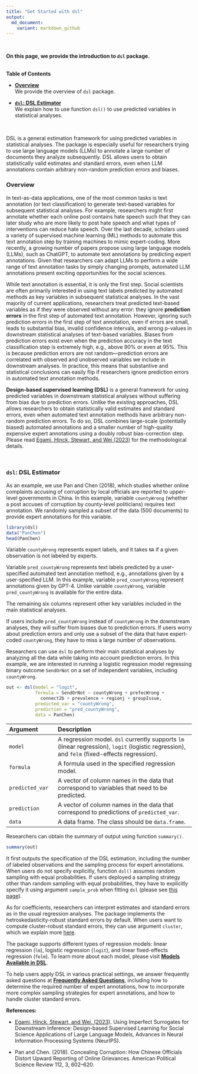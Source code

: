 ```yaml
---
title: "Get Started with dsl"
output: 
  md_document:
    variant: markdown_github
---
```


<br>

<p class = "h5">**On this page, we provide the introduction to `dsl` package.**</p> 

<br>
<div class="card bg-light mb-3">
<div class="card-header">**Table of Contents**</div>
<div class="card-body">

- [**Overview**](#over) <br> 
We provide the overview of `dsl` package.


- [**`dsl`: DSL Estimator**](#dsl) <br>
We explain how to use function `dsl()` to use predicted variables in statistical analyses.

</div>
</div>

<br>

DSL is a general estimation framework for using predicted variables in statistical analyses. The package is especially useful for researchers trying to use large language models (LLMs) to annotate a large number of documents they analyze subsequently. DSL allows users to obtain statistically valid estimates and standard errors, even when LLM annotations contain arbitrary non-random prediction errors and biases.

### **Overview**{#over}
<p class="lh-lg">
</p>

In text-as-data applications, one of the most common tasks is text annotation (or text classification) to generate text-based variables for subsequent statistical analyses. For example, researchers might first annotate whether each online post contains hate speech such that they can later study who are more likely to post hate speech and what types of interventions can reduce hate speech. Over the last decade, scholars used a variety of supervised machine learning (ML) methods to automate this text annotation step by training machines to mimic expert-coding. More recently, a growing number of papers propose using large language models (LLMs), such as ChatGPT, to automate text annotations by predicting expert annotations. Given that researchers can adapt LLMs to perform a wide range of text annotation tasks by simply changing prompts, automated LLM annotations present exciting opportunities for the social sciences. 

While text annotation is essential, it is only the first step. Social scientists are often primarily interested in using text labels predicted by automated methods as key variables in subsequent statistical analyses. In the vast majority of current applications, researchers treat predicted text-based variables as if they were observed without any error: they ignore **prediction errors** in the first step of automated text annotation. However, ignoring such prediction errors in the first step of text annotation, even if errors are small, leads to substantial bias, invalid confidence intervals, and wrong p-values in downstream statistical analyses of text-based variables. Biases from prediction errors exist even when the prediction accuracy in the text classification step is extremely high, e.g., above 90\% or even at 95\%. This is because prediction errors are not random---prediction errors are correlated with observed and unobserved variables we include in downstream analyses. In practice, this means that substantive and statistical conclusions can easily flip if researchers ignore prediction errors in automated text annotation methods. 

**Design-based supervised learning (DSL)** is a general framework for using predicted variables in downstream statistical analyses without suffering from bias due to prediction errors. Unlike the existing approaches, DSL allows researchers to obtain statistically valid estimates and standard errors, even when automated text annotation methods have arbitrary non-random prediction errors. To do so, DSL combines large-scale (potentially biased) automated annotations and a smaller number of high-quality expensive expert annotations using a doubly robust bias-correction step. Please read [Egami, Hinck, Stewart, and Wei (2023)](https://naokiegami.com/paper/dsl.pdf) for the methodological details.

<br>

### **`dsl`: DSL Estimator**{#dsl} 
<p class="lh-lg">
</p>
As an example, we use Pan and Chen (2018), which studies whether online complaints accusing of corruption by local officials are reported to upper-level governments in China. In this example, variable `countyWrong` (whether a post accuses of corruption by county-level politicians) requires text annotation. We randomly sampled a subset of the data (500 documents) to provide expert annotations for this variable.  

```r
library(dsl)
data("PanChen")
head(PanChen)
```

Variable `countyWrong` represents expert labels, and it takes `NA` if a given observation is not labeled by experts. 

Variable `pred_countyWrong` represents text labels predicted by a user-specified automated text annotation method, e.g., annotations given by a user-specified LLM. In this example, variable `pred_countyWrong` represent annotations given by GPT-4. Unlike variable ``countyWrong``, variable `pred_countyWrong` is available for the entire data.

The remaining six columns represent other key variables included in the main statistical analyses. 

If users include `pred_countyWrong` instead of `countyWrong` in the downstream analyses, they will suffer from biases due to prediction errors. If users worry about prediction errors and only use a subset of the data that have expert-coded `countyWrong`, they have to miss a large number of observations. 

Researchers can use `dsl` to perform their main statistical analyses by analyzing all the data while taking into account prediction errors. In this example, we are interested in running a logistic regression model regressing binary outcome `SendOrNot` on a set of independent variables, including `countyWrong`. 

```r
out <- dsl(model = "logit", 
           formula = SendOrNot ~ countyWrong + prefecWrong + 
             connect2b + prevalence + regionj + groupIssue,
           predicted_var = "countyWrong",
           prediction = "pred_countyWrong",
           data = PanChen)
```

| Argument | Description              |
|:-------- | :------------------------|
|`model` | A regression model. `dsl` currently supports `lm` (linear regression), `logit` (logistic regression), and `felm` (fixed-effects regression).|
|`formula` | A formula used in the specified regression model.|
|`predicted_var` | A vector of column names in the data that correspond to variables that need to be predicted.|
|`prediction` | A vector of column names in the data that correspond to predictions of `predicted_var`. |
| `data`    | A data frame. The class should be `data.frame`.|

Researchers can obtain the summary of output using function `summary()`. 

```r
summary(out)
```

It first outputs the specification of the DSL estimation, including the number of labeled observations and the sampling process for expert annotations. When users do not specify explicitly, function `dsl()` assumes random sampling with equal probabilities. If users deployed a sampling strategy other than random sampling with equal probabilities, they have to explicitly specify it using argument `sample_prob` when fitting `dsl` (please see [this page](http://naokiegami.com/dsl/articles/faq.html)).

As for coefficients, researchers can interpret estimates and standard errors as in the usual regression analyses. The package implements the hetroskedasticity-robust standard errors by default. When users want to compute cluster-robust standard errors, they can use argument `cluster`, which we explain more [here](http://naokiegami.com/dsl/articles/faq.html). 

The package supports different types of regression models: linear regression (`lm`), logistic regression (`logit`), and linear fixed-effects regression (`felm`). To learn more about each model, please visit **[Models Available in DSL](http://naokiegami.com/dsl/articles/model.html)**.

To help users apply DSL in various practical settings, we answer frequently asked questions at **[Frequently Asked Questions](http://naokiegami.com/dsl/articles/faq.html)**, including how to determine the required number of expert annotations, how to incorporate more complex sampling strategies for expert annotations, and how to handle cluster standard errors. 


**References:** 

- [Egami, Hinck, Stewart, and Wei. (2023)](https://naokiegami.com/paper/dsl.pdf). Using Imperfect Surrogates for Downstream Inference:
Design-based Supervised Learning for Social Science Applications of Large Language Models, Advances in Neural Information Processing Systems (NeurIPS).

- Pan and Chen. (2018). Concealing Corruption: How Chinese Officials Distort Upward Reporting of Online Grievances. American Political Science Review 112, 3, 602–620. 
